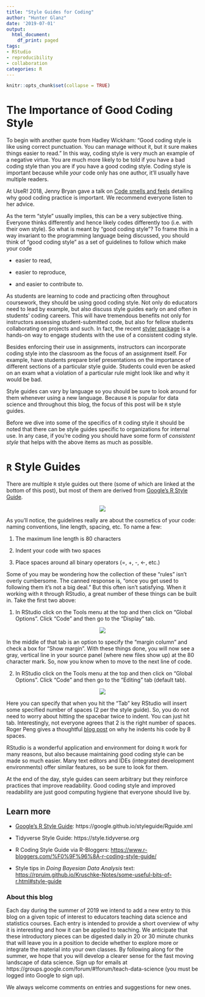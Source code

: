```yaml
---
title: "Style Guides for Coding"
author: "Hunter Glanz"
date: '2019-07-01'
output:
  html_document:
    df_print: paged
tags:
- RStudio
- reproducibility
- collaboration
categories: R
---
```


```r
knitr::opts_chunk$set(collapse = TRUE)
```

# The Importance of Good Coding Style

To begin with another quote from Hadley Wickham: "Good coding style is like using correct punctuation. You can manage without it, but it sure makes things easier to read." In this way, coding style is very much an example of a negative virtue. You are much more likely to be told if you have a bad coding style than you are if you have a good coding style. Coding style is important because while *your* code only has one author, it'll usually have multiple readers.

At UseR! 2018, Jenny Bryan gave a talk on [Code smells and feels](https://www.youtube.com/watch?v=7oyiPBjLAWY&feature=youtu.be) detailing why good coding practice is important.  We recommend everyone listen to her advice.  

As the term "style" usually implies, this can be a very subjective thing. Everyone thinks differently and hence likely codes differently too (i.e. with their own style). So what is meant by "good coding style"? To frame this in a way invariant to the programming language being discussed, you should think of "good coding style" as a set of guidelines to follow which make your code

* easier to read,

* easier to reproduce,

* and easier to contribute to.

As students are learning to code and practicing often throughout coursework, they should be using good coding style. Not only do educators need to lead by example, but also discuss style guides early on and often in students' coding careers. This will have tremendous benefits not only for instructors assessing student-submitted code, but also for fellow students collaborating on projects and such. In fact, the recent [styler package](https://www.tidyverse.org/articles/2017/12/styler-1.0.0/) is a hands-on way to engage students with the use of a consistent coding style.

Besides enforcing their use in assignments, instructors can incorporate coding style into the classroom as the focus of an assignment itself. For example, have students prepare brief presentations on the importance of different sections of a particular style guide. Students could even be asked on an exam what a violation of a particular rule might look like and why it would be bad.

Style guides can vary by language so you should be sure to look around for them whenever using a new language. Because `R` is popular for data science and throughout this blog, the focus of this post will be `R` style guides.

Before we dive into some of the specifics of `R` coding style it should be noted that there can be style guides specific to organizations for internal use. In any case, if you're coding you should have some form of *consistent style* that helps with the above items as much as possible.

# `R` Style Guides

There are multiple `R` style guides out there (some of which are linked at the bottom of this post), but most of them are derived from [Google's R Style Guide](https://google.github.io/styleguide/Rguide.xml).

<center>

![](/post/styleguide/googlerstyle.png)

</center>

As you'll notice, the guidelines really are about the cosmetics of your code: naming conventions, line length, spacing, etc. To name a few:

1. The maximum line length is 80 characters

2. Indent your code with two spaces

3. Place spaces around all binary operators (=, +, -, <-, etc.)

Some of you may be wondering how the collection of these "rules" isn't overly cumbersome. The canned response is, "once you get used to following them it's not a big deal." But this often isn't satisfying. When it working with `R` through RStudio, a great number of these things can be built in. Take the first two above:

1. In RStudio click on the Tools menu at the top and then click on "Global Options". Click "Code" and then go to the "Display" tab. 

<center>

![](/post/styleguide/maxlinelength.png)

</center>

In the middle of that tab is an option to specify the "margin column" and check a box for "Show margin". With these things done, you will now see a gray, vertical line in your source panel (where new files show up) at the 80 character mark. So, now you know when to move to the next line of code.

2. In RStudio click on the Tools menu at the top and then click on "Global Options". Click "Code" and then go to the "Editing" tab (default tab).

<center>

![](/post/styleguide/twospacetab.png)

</center>

Here you can specify that when you hit the "Tab" key RStudio will insert some specified number of spaces (2 per the style guide). So, you do not need to worry about hitting the spacebar twice to indent. You can just hit tab.  Interestingly, not everyone agrees that 2 is the right number of spaces.   Roger Peng gives a thoughtful [blog post](https://simplystatistics.org/2018/07/27/why-i-indent-my-code-8-spaces/) on why he indents his code by 8 spaces.

RStudio is a wonderful application and environment for doing `R` work for many reasons, but also because maintaining good coding style can be made so much easier. Many text editors and IDEs (integrated development environments) offer similar features, so be sure to look for them.

At the end of the day, style guides can seem arbitrary but they reinforce practices that improve readability. Good coding style and improved readability are just good computing hygiene that everyone should live by.

## Learn more

* [Google's R Style Guide](https://google.github.io/styleguide/Rguide.xml): https://google.github.io/styleguide/Rguide.xml

* Tidyverse Style Guide: https://style.tidyverse.org

* R Coding Style Guide via R-Bloggers: [https://www.r-bloggers.com/%F0%9F%96%8A-r-coding-style-guide/](https://www.r-bloggers.com/%F0%9F%96%8A-r-coding-style-guide/)

* Style tips in *Doing Bayesian Data Analysis* text: [https://rpruim.github.io/Kruschke-Notes/some-useful-bits-of-r.html#style-guide](https://rpruim.github.io/Kruschke-Notes/some-useful-bits-of-r.html#style-guide)

### About this blog 

Each day during the summer of 2019 we intend to add a new entry to this blog on a given topic of interest to educators teaching data science and statistics courses. Each entry is intended to provide a short overview of why it is interesting and how it can be applied to teaching. We anticipate that these introductory pieces can be digested daily in 20 or 30 minute chunks that will leave you in a position to decide whether to explore more or integrate the material into your own classes. By following along for the summer, we hope that you will develop a clearer sense for the fast moving landscape of data science. Sign up for emails at https://groups.google.com/forum/#!forum/teach-data-science (you must be logged into Google to sign up).

We always welcome comments on entries and suggestions for new ones.

